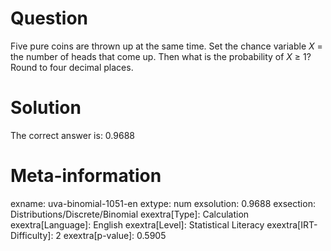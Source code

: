 Question
========

Five pure coins are thrown up at the same time. Set the chance variable *X* = the number of heads that come up. Then what is the probability of *X* ≥ 1? Round to four decimal places.

Solution
========

The correct answer is: 0.9688

Meta-information
================
exname: uva-binomial-1051-en
extype: num
exsolution: 0.9688
exsection: Distributions/Discrete/Binomial
exextra[Type]: Calculation
exextra[Language]: English
exextra[Level]: Statistical Literacy
exextra[IRT-Difficulty]: 2
exextra[p-value]: 0.5905
